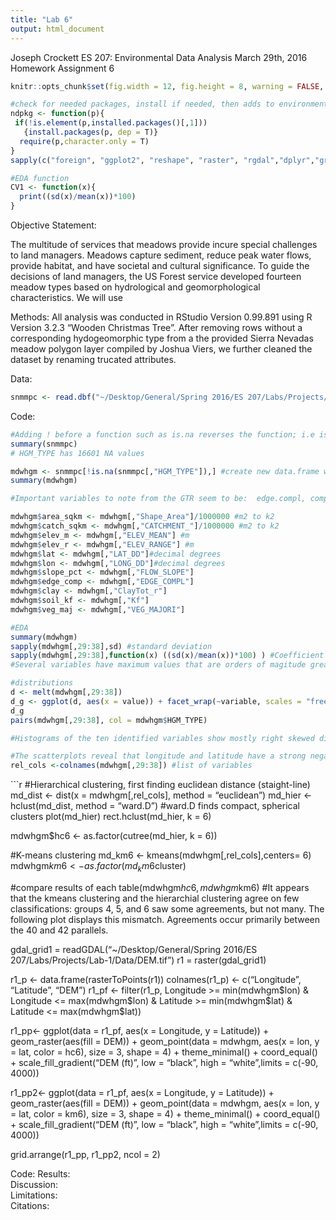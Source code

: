 ```yaml
---
title: "Lab 6"
output: html_document
---
```


Joseph Crockett
ES 207: Environmental Data Analysis
March 29th, 2016
Homework Assignment 6


```r
knitr::opts_chunk$set(fig.width = 12, fig.height = 8, warning = FALSE, message = FALSE)

#check for needed packages, install if needed, then adds to environment
ndpkg <- function(p){
 if(!is.element(p,installed.packages()[,1]))
   {install.packages(p, dep = T)}
  require(p,character.only = T)
}
sapply(c("foreign", "ggplot2", "reshape", "raster", "rgdal","dplyr","gridExtra"), ndpkg)

#EDA function
CV1 <- function(x){
  print((sd(x)/mean(x))*100)
}

```


Objective Statement:  

The multitude of services that meadows provide incure special challenges to land managers.  Meadows capture sediment, reduce peak water flows, provide habitat, and have societal and cultural significance.  To guide the decisions of land managers, the US Forest service developed fourteen meadow types based on hydrological and geomorphological characteristics.  We will use

Methods: 
All analysis was conducted in RStudio Version 0.99.891 using R Version 3.2.3 "Wooden Christmas Tree". After removing rows without a corresponding hydogeomorphic type from a the provided Sierra Nevadas meadow polygon layer compiled by Joshua Viers, we further cleaned the dataset by renaming trucated attributes.
  
Data:  
```r
snmmpc <- read.dbf("~/Desktop/General/Spring 2016/ES 207/Labs/Projects/Lab-1/Data/Sierra_Nevada_MultiSource_Meadow_Polygons_Compilation_v1.dbf")
```
  
Code:  
```r
#Adding ! before a function such as is.na reverses the function; i.e is.na asks whether a value is NA, while !is.na asks whether a value is not NA
summary(snmmpc)
# HGM_TYPE has 16601 NA values

mdwhgm <- snmmpc[!is.na(snmmpc[,"HGM_TYPE"]),] #create new data.frame without NA hgm rows
summary(mdwhgm)

#Important variables to note from the GTR seem to be:  edge.compl, comp_name, Kf, clayTot_r, catchment_area, elev_mean, elev_range,flow_slope, lat, lon, veg_majority

mdwhgm$area_sqkm <- mdwhgm[,"Shape_Area"]/1000000 #m2 to k2
mdwhgm$catch_sqkm <- mdwhgm[,"CATCHMENT_"]/1000000 #m2 to k2
mdwhgm$elev_m <- mdwhgm[,"ELEV_MEAN"] #m
mdwhgm$elev_r <- mdwhgm[,"ELEV_RANGE"] #m
mdwhgm$lat <- mdwhgm[,"LAT_DD"]#decimal degrees
mdwhgm$lon <- mdwhgm[,"LONG_DD"]#decimal degrees
mdwhgm$slope_pct <- mdwhgm[,"FLOW_SLOPE"]
mdwhgm$edge_comp <- mdwhgm[,"EDGE_COMPL"]
mdwhgm$clay <- mdwhgm[,"ClayTot_r"]
mdwhgm$soil_kf <- mdwhgm[,"Kf"]
mdwhgm$veg_maj <- mdwhgm[,"VEG_MAJORI"]

#EDA
summary(mdwhgm)
sapply(mdwhgm[,29:38],sd) #standard deviation
sapply(mdwhgm[,29:38],function(x) ((sd(x)/mean(x))*100) ) #Coefficient of Variation
#Several variables have maximum values that are orders of magitude greater than the third quarter values: area_sqkm, catch_sqkm, elev_r and to lesser extent, clay, and edge_comp. The coefficient of variance calculations show that though the sd of mean elevation is pretty large, area_sqkm, catch_sqkm, elev_r, and slope_pct have the most variance of the variables. 

#distributions
d <- melt(mdwhgm[,29:38])
d_g <- ggplot(d, aes(x = value)) + facet_wrap(~variable, scales = "free_x") + geom_histogram()
d_g
pairs(mdwhgm[,29:38], col = mdwhgm$HGM_TYPE)

#Histograms of the ten identified variables show mostly right skewed distributions, though mean elevation, latitude, and longitude appear nearly normal.  

#The scatterplots reveal that longitude and latitude have a strong negative correlation, clay and soil_kf have a moderate positive correlation, latitude and mean elevation have a weak negative correlation, and longitude and mean elevation have a weak positive correlation.
rel_cols <-colnames(mdwhgm[,29:38]) #list of variables
```

```r

#Hierarchical clustering, first finding euclidean distance (staight-line)
md_dist <- dist(x = mdwhgm[,rel_cols], method = "euclidean")
md_hier <- hclust(md_dist, method = "ward.D") #ward.D finds compact, spherical clusters
plot(md_hier)
rect.hclust(md_hier, k = 6)

mdwhgm$hc6 <- as.factor(cutree(md_hier, k = 6))

#K-means clustering
md_km6 <- kmeans(mdwhgm[,rel_cols],centers= 6)
mdwhgm$km6 <- as.factor(md_km6$cluster)

#compare results of each
table(mdwhgm$hc6, mdwhgm$km6)
#It appears that the kmeans clustering and the hierarchial clustering agree on few classifications: groups 4, 5, and 6 saw some agreements, but not many. The following plot displays this mismatch.  Agreements occur primarily between the 40 and 42 parallels.

gdal_grid1 = readGDAL("~/Desktop/General/Spring 2016/ES 207/Labs/Projects/Lab-1/Data/DEM.tif")
r1 = raster(gdal_grid1)

r1_p <- data.frame(rasterToPoints(r1))
colnames(r1_p) <- c("Longitude", "Latitude", "DEM")
r1_pf <- filter(r1_p, Longitude >= min(mdwhgm$lon) & Longitude <= max(mdwhgm$lon) & Latitude >= min(mdwhgm$lat) & Latitude <= max(mdwhgm$lat))

r1_pp<- ggplot(data = r1_pf, aes(x = Longitude, y = Latitude)) + geom_raster(aes(fill = DEM)) + geom_point(data = mdwhgm, aes(x = lon, y = lat, color = hc6), size = 3, shape = 4) + theme_minimal() + coord_equal() + scale_fill_gradient("DEM (ft)", low = "black", high = "white",limits = c(-90, 4000))

r1_pp2<- ggplot(data = r1_pf, aes(x = Longitude, y = Latitude)) + geom_raster(aes(fill = DEM)) + geom_point(data = mdwhgm, aes(x = lon, y = lat, color = km6), size = 3, shape = 4) + theme_minimal() + coord_equal() + scale_fill_gradient("DEM (ft)", low = "black", high = "white",limits = c(-90, 4000))

grid.arrange(r1_pp, r1_pp2, ncol = 2)
 

Code: 
Results:  
Discussion:  
Limitations:  
Citations:  
